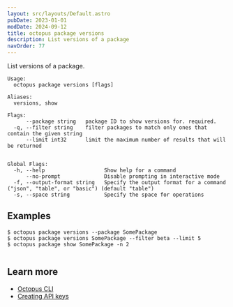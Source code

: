 ```yaml
---
layout: src/layouts/Default.astro
pubDate: 2023-01-01
modDate: 2024-09-12
title: octopus package versions
description: List versions of a package
navOrder: 77
---
```


List versions of a package.

```
Usage:
  octopus package versions [flags]

Aliases:
  versions, show

Flags:
      --package string   package ID to show versions for. required.
  -q, --filter string    filter packages to match only ones that contain the given string
      --limit int32      limit the maximum number of results that will be returned


Global Flags:
  -h, --help                   Show help for a command
      --no-prompt              Disable prompting in interactive mode
  -f, --output-format string   Specify the output format for a command ("json", "table", or "basic") (default "table")
  -s, --space string           Specify the space for operations

```

## Examples

<SamplesInstance />

```
$ octopus package versions --package SomePackage
$ octopus package versions SomePackage --filter beta --limit 5
$ octopus package show SomePackage -n 2


```

## Learn more

- [Octopus CLI](/docs/octopus-rest-api/cli)
- [Creating API keys](/docs/octopus-rest-api/how-to-create-an-api-key)